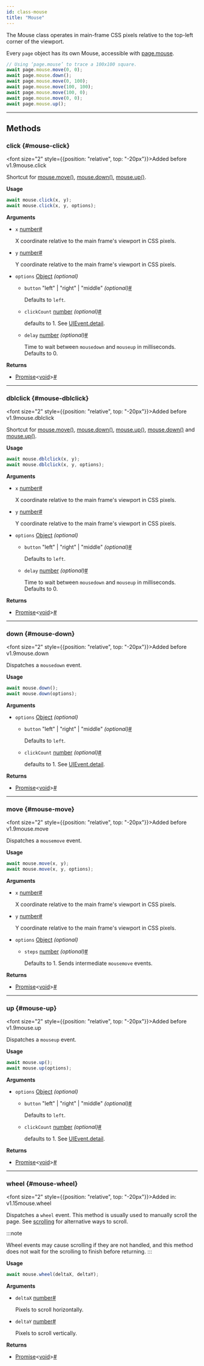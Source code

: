 ```yaml
---
id: class-mouse
title: "Mouse"
---
```



The Mouse class operates in main-frame CSS pixels relative to the top-left corner of the viewport.

Every `page` object has its own Mouse, accessible with [page.mouse](/api/class-page.mdx#page-mouse).

```js
// Using ‘page.mouse’ to trace a 100x100 square.
await page.mouse.move(0, 0);
await page.mouse.down();
await page.mouse.move(0, 100);
await page.mouse.move(100, 100);
await page.mouse.move(100, 0);
await page.mouse.move(0, 0);
await page.mouse.up();
```


---

## Methods

### click {#mouse-click}

<font size="2" style={{position: "relative", top: "-20px"}}>Added before v1.9</font><x-search>mouse.click</x-search>

Shortcut for [mouse.move()](/api/class-mouse.mdx#mouse-move), [mouse.down()](/api/class-mouse.mdx#mouse-down), [mouse.up()](/api/class-mouse.mdx#mouse-up).

**Usage**

```js
await mouse.click(x, y);
await mouse.click(x, y, options);
```

**Arguments**
- `x` [number]<a aria-hidden="true" tabIndex="-1" class="list-anchor-link" id="mouse-click-option-x"/><a href="#mouse-click-option-x" class="list-anchor">#</a>
  
  X coordinate relative to the main frame's viewport in CSS pixels.
- `y` [number]<a aria-hidden="true" tabIndex="-1" class="list-anchor-link" id="mouse-click-option-y"/><a href="#mouse-click-option-y" class="list-anchor">#</a>
  
  Y coordinate relative to the main frame's viewport in CSS pixels.
- `options` [Object] *(optional)*
  - `button` "left" | "right" | "middle" *(optional)*<a aria-hidden="true" tabIndex="-1" class="list-anchor-link" id="mouse-click-option-button"/><a href="#mouse-click-option-button" class="list-anchor">#</a>
    
    Defaults to `left`.
  - `clickCount` [number] *(optional)*<a aria-hidden="true" tabIndex="-1" class="list-anchor-link" id="mouse-click-option-click-count"/><a href="#mouse-click-option-click-count" class="list-anchor">#</a>
    
    defaults to 1. See [UIEvent.detail].
  - `delay` [number] *(optional)*<a aria-hidden="true" tabIndex="-1" class="list-anchor-link" id="mouse-click-option-delay"/><a href="#mouse-click-option-delay" class="list-anchor">#</a>
    
    Time to wait between `mousedown` and `mouseup` in milliseconds. Defaults to 0.

**Returns**
- [Promise]&lt;[void]&gt;<a aria-hidden="true" tabIndex="-1" class="list-anchor-link" id="mouse-click-return"/><a href="#mouse-click-return" class="list-anchor">#</a>

---

### dblclick {#mouse-dblclick}

<font size="2" style={{position: "relative", top: "-20px"}}>Added before v1.9</font><x-search>mouse.dblclick</x-search>

Shortcut for [mouse.move()](/api/class-mouse.mdx#mouse-move), [mouse.down()](/api/class-mouse.mdx#mouse-down), [mouse.up()](/api/class-mouse.mdx#mouse-up), [mouse.down()](/api/class-mouse.mdx#mouse-down) and [mouse.up()](/api/class-mouse.mdx#mouse-up).

**Usage**

```js
await mouse.dblclick(x, y);
await mouse.dblclick(x, y, options);
```

**Arguments**
- `x` [number]<a aria-hidden="true" tabIndex="-1" class="list-anchor-link" id="mouse-dblclick-option-x"/><a href="#mouse-dblclick-option-x" class="list-anchor">#</a>
  
  X coordinate relative to the main frame's viewport in CSS pixels.
- `y` [number]<a aria-hidden="true" tabIndex="-1" class="list-anchor-link" id="mouse-dblclick-option-y"/><a href="#mouse-dblclick-option-y" class="list-anchor">#</a>
  
  Y coordinate relative to the main frame's viewport in CSS pixels.
- `options` [Object] *(optional)*
  - `button` "left" | "right" | "middle" *(optional)*<a aria-hidden="true" tabIndex="-1" class="list-anchor-link" id="mouse-dblclick-option-button"/><a href="#mouse-dblclick-option-button" class="list-anchor">#</a>
    
    Defaults to `left`.
  - `delay` [number] *(optional)*<a aria-hidden="true" tabIndex="-1" class="list-anchor-link" id="mouse-dblclick-option-delay"/><a href="#mouse-dblclick-option-delay" class="list-anchor">#</a>
    
    Time to wait between `mousedown` and `mouseup` in milliseconds. Defaults to 0.

**Returns**
- [Promise]&lt;[void]&gt;<a aria-hidden="true" tabIndex="-1" class="list-anchor-link" id="mouse-dblclick-return"/><a href="#mouse-dblclick-return" class="list-anchor">#</a>

---

### down {#mouse-down}

<font size="2" style={{position: "relative", top: "-20px"}}>Added before v1.9</font><x-search>mouse.down</x-search>

Dispatches a `mousedown` event.

**Usage**

```js
await mouse.down();
await mouse.down(options);
```

**Arguments**
- `options` [Object] *(optional)*
  - `button` "left" | "right" | "middle" *(optional)*<a aria-hidden="true" tabIndex="-1" class="list-anchor-link" id="mouse-down-option-button"/><a href="#mouse-down-option-button" class="list-anchor">#</a>
    
    Defaults to `left`.
  - `clickCount` [number] *(optional)*<a aria-hidden="true" tabIndex="-1" class="list-anchor-link" id="mouse-down-option-click-count"/><a href="#mouse-down-option-click-count" class="list-anchor">#</a>
    
    defaults to 1. See [UIEvent.detail].

**Returns**
- [Promise]&lt;[void]&gt;<a aria-hidden="true" tabIndex="-1" class="list-anchor-link" id="mouse-down-return"/><a href="#mouse-down-return" class="list-anchor">#</a>

---

### move {#mouse-move}

<font size="2" style={{position: "relative", top: "-20px"}}>Added before v1.9</font><x-search>mouse.move</x-search>

Dispatches a `mousemove` event.

**Usage**

```js
await mouse.move(x, y);
await mouse.move(x, y, options);
```

**Arguments**
- `x` [number]<a aria-hidden="true" tabIndex="-1" class="list-anchor-link" id="mouse-move-option-x"/><a href="#mouse-move-option-x" class="list-anchor">#</a>
  
  X coordinate relative to the main frame's viewport in CSS pixels.
- `y` [number]<a aria-hidden="true" tabIndex="-1" class="list-anchor-link" id="mouse-move-option-y"/><a href="#mouse-move-option-y" class="list-anchor">#</a>
  
  Y coordinate relative to the main frame's viewport in CSS pixels.
- `options` [Object] *(optional)*
  - `steps` [number] *(optional)*<a aria-hidden="true" tabIndex="-1" class="list-anchor-link" id="mouse-move-option-steps"/><a href="#mouse-move-option-steps" class="list-anchor">#</a>
    
    Defaults to 1. Sends intermediate `mousemove` events.

**Returns**
- [Promise]&lt;[void]&gt;<a aria-hidden="true" tabIndex="-1" class="list-anchor-link" id="mouse-move-return"/><a href="#mouse-move-return" class="list-anchor">#</a>

---

### up {#mouse-up}

<font size="2" style={{position: "relative", top: "-20px"}}>Added before v1.9</font><x-search>mouse.up</x-search>

Dispatches a `mouseup` event.

**Usage**

```js
await mouse.up();
await mouse.up(options);
```

**Arguments**
- `options` [Object] *(optional)*
  - `button` "left" | "right" | "middle" *(optional)*<a aria-hidden="true" tabIndex="-1" class="list-anchor-link" id="mouse-up-option-button"/><a href="#mouse-up-option-button" class="list-anchor">#</a>
    
    Defaults to `left`.
  - `clickCount` [number] *(optional)*<a aria-hidden="true" tabIndex="-1" class="list-anchor-link" id="mouse-up-option-click-count"/><a href="#mouse-up-option-click-count" class="list-anchor">#</a>
    
    defaults to 1. See [UIEvent.detail].

**Returns**
- [Promise]&lt;[void]&gt;<a aria-hidden="true" tabIndex="-1" class="list-anchor-link" id="mouse-up-return"/><a href="#mouse-up-return" class="list-anchor">#</a>

---

### wheel {#mouse-wheel}

<font size="2" style={{position: "relative", top: "-20px"}}>Added in: v1.15</font><x-search>mouse.wheel</x-search>

Dispatches a `wheel` event. This method is usually used to manually scroll the page. See [scrolling](../input.mdx#scrolling) for alternative ways to scroll.

:::note

Wheel events may cause scrolling if they are not handled, and this method does not wait for the scrolling to finish before returning.
:::

**Usage**

```js
await mouse.wheel(deltaX, deltaY);
```

**Arguments**
- `deltaX` [number]<a aria-hidden="true" tabIndex="-1" class="list-anchor-link" id="mouse-wheel-option-delta-x"/><a href="#mouse-wheel-option-delta-x" class="list-anchor">#</a>
  
  Pixels to scroll horizontally.
- `deltaY` [number]<a aria-hidden="true" tabIndex="-1" class="list-anchor-link" id="mouse-wheel-option-delta-y"/><a href="#mouse-wheel-option-delta-y" class="list-anchor">#</a>
  
  Pixels to scroll vertically.

**Returns**
- [Promise]&lt;[void]&gt;<a aria-hidden="true" tabIndex="-1" class="list-anchor-link" id="mouse-wheel-return"/><a href="#mouse-wheel-return" class="list-anchor">#</a>


[Accessibility]: /api/class-accessibility.mdx "Accessibility"
[Android]: /api/class-android.mdx "Android"
[AndroidDevice]: /api/class-androiddevice.mdx "AndroidDevice"
[AndroidInput]: /api/class-androidinput.mdx "AndroidInput"
[AndroidSocket]: /api/class-androidsocket.mdx "AndroidSocket"
[AndroidWebView]: /api/class-androidwebview.mdx "AndroidWebView"
[APIRequest]: /api/class-apirequest.mdx "APIRequest"
[APIRequestContext]: /api/class-apirequestcontext.mdx "APIRequestContext"
[APIResponse]: /api/class-apiresponse.mdx "APIResponse"
[APIResponseAssertions]: /api/class-apiresponseassertions.mdx "APIResponseAssertions"
[Browser]: /api/class-browser.mdx "Browser"
[BrowserContext]: /api/class-browsercontext.mdx "BrowserContext"
[BrowserServer]: /api/class-browserserver.mdx "BrowserServer"
[BrowserType]: /api/class-browsertype.mdx "BrowserType"
[CDPSession]: /api/class-cdpsession.mdx "CDPSession"
[Clock]: /api/class-clock.mdx "Clock"
[ConsoleMessage]: /api/class-consolemessage.mdx "ConsoleMessage"
[Coverage]: /api/class-coverage.mdx "Coverage"
[Dialog]: /api/class-dialog.mdx "Dialog"
[Download]: /api/class-download.mdx "Download"
[Electron]: /api/class-electron.mdx "Electron"
[ElectronApplication]: /api/class-electronapplication.mdx "ElectronApplication"
[ElementHandle]: /api/class-elementhandle.mdx "ElementHandle"
[FileChooser]: /api/class-filechooser.mdx "FileChooser"
[Frame]: /api/class-frame.mdx "Frame"
[FrameLocator]: /api/class-framelocator.mdx "FrameLocator"
[GenericAssertions]: /api/class-genericassertions.mdx "GenericAssertions"
[JSHandle]: /api/class-jshandle.mdx "JSHandle"
[Keyboard]: /api/class-keyboard.mdx "Keyboard"
[Locator]: /api/class-locator.mdx "Locator"
[LocatorAssertions]: /api/class-locatorassertions.mdx "LocatorAssertions"
[Logger]: /api/class-logger.mdx "Logger"
[Mouse]: /api/class-mouse.mdx "Mouse"
[Page]: /api/class-page.mdx "Page"
[PageAssertions]: /api/class-pageassertions.mdx "PageAssertions"
[Playwright]: /api/class-playwright.mdx "Playwright"
[PlaywrightAssertions]: /api/class-playwrightassertions.mdx "PlaywrightAssertions"
[Request]: /api/class-request.mdx "Request"
[Response]: /api/class-response.mdx "Response"
[Route]: /api/class-route.mdx "Route"
[Selectors]: /api/class-selectors.mdx "Selectors"
[SnapshotAssertions]: /api/class-snapshotassertions.mdx "SnapshotAssertions"
[TimeoutError]: /api/class-timeouterror.mdx "TimeoutError"
[Touchscreen]: /api/class-touchscreen.mdx "Touchscreen"
[Tracing]: /api/class-tracing.mdx "Tracing"
[Video]: /api/class-video.mdx "Video"
[WebError]: /api/class-weberror.mdx "WebError"
[WebSocket]: /api/class-websocket.mdx "WebSocket"
[WebSocketRoute]: /api/class-websocketroute.mdx "WebSocketRoute"
[Worker]: /api/class-worker.mdx "Worker"
[Fixtures]: /api/class-fixtures.mdx "Fixtures"
[FullConfig]: /api/class-fullconfig.mdx "FullConfig"
[FullProject]: /api/class-fullproject.mdx "FullProject"
[Location]: /api/class-location.mdx "Location"
[Test]: /api/class-test.mdx "Test"
[TestConfig]: /api/class-testconfig.mdx "TestConfig"
[TestInfo]: /api/class-testinfo.mdx "TestInfo"
[TestInfoError]: /api/class-testinfoerror.mdx "TestInfoError"
[TestOptions]: /api/class-testoptions.mdx "TestOptions"
[TestProject]: /api/class-testproject.mdx "TestProject"
[WorkerInfo]: /api/class-workerinfo.mdx "WorkerInfo"
[Reporter]: /api/class-reporter.mdx "Reporter"
[Suite]: /api/class-suite.mdx "Suite"
[TestCase]: /api/class-testcase.mdx "TestCase"
[TestError]: /api/class-testerror.mdx "TestError"
[TestResult]: /api/class-testresult.mdx "TestResult"
[TestStep]: /api/class-teststep.mdx "TestStep"
[Element]: https://developer.mozilla.org/en-US/docs/Web/API/element "Element"
[EvaluationArgument]: /evaluating.mdx#evaluation-argument "EvaluationArgument"
[Promise]: https://developer.mozilla.org/en-US/docs/Web/JavaScript/Reference/Global_Objects/Promise "Promise"
[iterator]: https://developer.mozilla.org/en-US/docs/Web/JavaScript/Reference/Iteration_protocols "Iterator"
[origin]: https://developer.mozilla.org/en-US/docs/Glossary/Origin "Origin"
[selector]: https://developer.mozilla.org/en-US/docs/Web/CSS/CSS_Selectors "selector"
[Serializable]: https://developer.mozilla.org/en-US/docs/Web/JavaScript/Reference/Global_Objects/JSON/stringify#Description "Serializable"
[UIEvent.detail]: https://developer.mozilla.org/en-US/docs/Web/API/UIEvent/detail "UIEvent.detail"
[UnixTime]: https://en.wikipedia.org/wiki/Unix_time "Unix Time"
[xpath]: https://developer.mozilla.org/en-US/docs/Web/XPath "xpath"

[Array]: https://developer.mozilla.org/en-US/docs/Web/JavaScript/Reference/Global_Objects/Array "Array"
[boolean]: https://developer.mozilla.org/en-US/docs/Web/JavaScript/Data_structures#Boolean_type "Boolean"
[Buffer]: https://nodejs.org/api/buffer.html#buffer_class_buffer "Buffer"
[ChildProcess]: https://nodejs.org/api/child_process.html "ChildProcess"
[Error]: https://nodejs.org/api/errors.html#errors_class_error "Error"
[EventEmitter]: https://nodejs.org/api/events.html#events_class_eventemitter "EventEmitter"
[function]: https://developer.mozilla.org/en-US/docs/Web/JavaScript/Reference/Global_Objects/Function "Function"
[FormData]: https://developer.mozilla.org/en-US/docs/Web/API/FormData "FormData"
[Map]: https://developer.mozilla.org/en-US/docs/Web/JavaScript/Reference/Global_Objects/Map "Map"
[Metadata]: https://developer.mozilla.org/en-US/docs/Web/JavaScript/Reference/Global_Objects/Object "Object&lt;string, any&gt;"
[null]: https://developer.mozilla.org/en-US/docs/Web/JavaScript/Reference/Global_Objects/null "null"
[number]: https://developer.mozilla.org/en-US/docs/Web/JavaScript/Data_structures#Number_type "Number"
[Object]: https://developer.mozilla.org/en-US/docs/Web/JavaScript/Reference/Global_Objects/Object "Object"
[Promise]: https://developer.mozilla.org/en-US/docs/Web/JavaScript/Reference/Global_Objects/Promise "Promise"
[Readable]: https://nodejs.org/api/stream.html#stream_class_stream_readable "Readable"
[ReadStream]: https://nodejs.org/api/fs.html#class-fsreadstream "ReadStream"
[RegExp]: https://developer.mozilla.org/en-US/docs/Web/JavaScript/Reference/Global_Objects/RegExp "RegExp"
[string]: https://developer.mozilla.org/en-US/docs/Web/JavaScript/Data_structures#String_type "string"
[void]: https://developer.mozilla.org/en-US/docs/Web/JavaScript/Reference/Global_Objects/undefined "void"
[URL]: https://nodejs.org/api/url.html "URL"
[URLSearchParams]: https://developer.mozilla.org/en-US/docs/Web/API/URLSearchParams "URLSearchParams"

[all available image tags]: https://mcr.microsoft.com/en-us/product/playwright/about "all available image tags"
[Microsoft Artifact Registry]: https://mcr.microsoft.com/en-us/product/playwright/about "Microsoft Artifact Registry"
[Dockerfile.jammy]: https://github.com/microsoft/playwright/blob/main/utils/docker/Dockerfile.jammy "Dockerfile.jammy"
